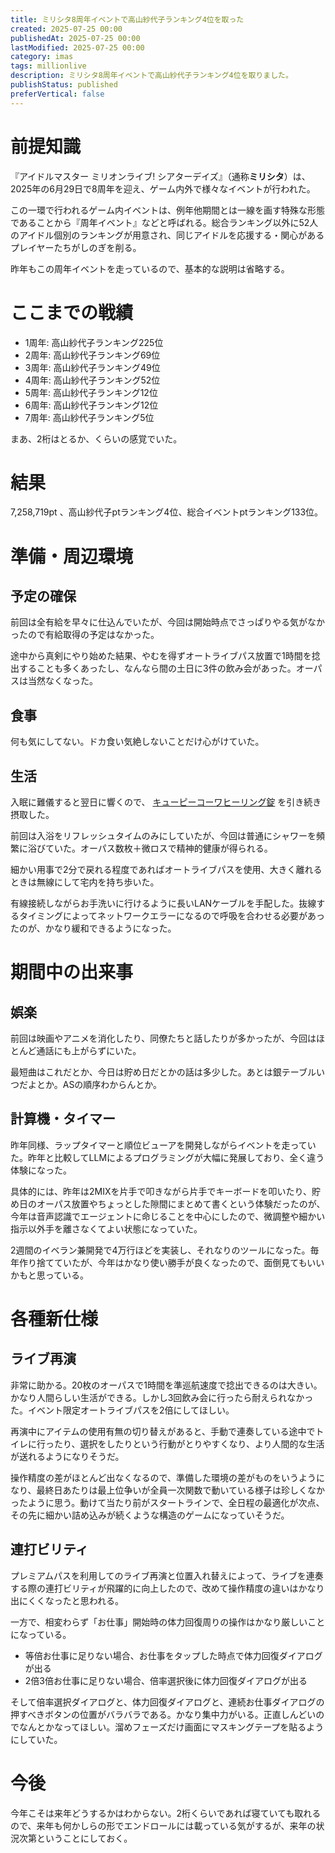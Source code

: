 ```yaml
---
title: ミリシタ8周年イベントで高山紗代子ランキング4位を取った
created: 2025-07-25 00:00
publishedAt: 2025-07-25 00:00
lastModified: 2025-07-25 00:00
category: imas
tags: millionlive
description: ミリシタ8周年イベントで高山紗代子ランキング4位を取りました。
publishStatus: published
preferVertical: false
---
```


# 前提知識

『アイドルマスター ミリオンライブ! シアターデイズ』（通称**ミリシタ**）は、2025年の6月29日で8周年を迎え、ゲーム内外で様々なイベントが行われた。

<EmbeddedLink src="https://idolmaster-official.jp/news/01_16007" />

この一環で行われるゲーム内イベントは、例年他期間とは一線を画す特殊な形態であることから『周年イベント』などと呼ばれる。総合ランキング以外に52人のアイドル個別のランキングが用意され、同じアイドルを応援する・関心があるプレイヤーたちがしのぎを削る。

<Tweet id="1939338064398348616" />

昨年もこの周年イベントを走っているので、基本的な説明は省略する。

<EmbeddedLink src="https://blog.berlysia.net/entry/2024-07-26-millionlive-theaterdays-7thanniv" />

# ここまでの戦績

- 1周年: 高山紗代子ランキング225位
- 2周年: 高山紗代子ランキング69位
- 3周年: 高山紗代子ランキング49位
- 4周年: 高山紗代子ランキング52位
- 5周年: 高山紗代子ランキング12位
- 6周年: 高山紗代子ランキング12位
- 7周年: 高山紗代子ランキング5位

まあ、2桁はとるか、くらいの感覚でいた。

# 結果

<span class="no-tcu-digits">7,258,719pt</span>
、高山紗代子ptランキング4位、総合イベントptランキング133位。

<Tweet id="1944241485861597645" />

# 準備・周辺環境

## 予定の確保

前回は全有給を早々に仕込んでいたが、今回は開始時点でさっぱりやる気がなかったので有給取得の予定はなかった。

途中から真剣にやり始めた結果、やむを得ずオートライブパス放置で1時間を捻出することも多くあったし、なんなら間の土日に3件の飲み会があった。オーパスは当然なくなった。

## 食事

何も気にしてない。ドカ食い気絶しないことだけ心がけていた。

## 生活

入眠に難儀すると翌日に響くので、 [キューピーコーワヒーリング錠](https://hc.kowa.co.jp/qpkowa/product/healing/) を引き続き摂取した。

前回は入浴をリフレッシュタイムのみにしていたが、今回は普通にシャワーを頻繁に浴びていた。オーパス数枚＋微ロスで精神的健康が得られる。

細かい用事で2分で戻れる程度であればオートライブパスを使用、大きく離れるときは無線にして宅内を持ち歩いた。

有線接続しながらお手洗いに行けるように長いLANケーブルを手配した。抜線するタイミングによってネットワークエラーになるので呼吸を合わせる必要があったのが、かなり緩和できるようになった。

# 期間中の出来事

## 娯楽

前回は映画やアニメを消化したり、同僚たちと話したりが多かったが、今回はほとんど通話にも上がらずにいた。

最短曲はこれだとか、今日は貯め日だとかの話は多少した。あとは銀テーブルいつだよとか。ASの順序わからんとか。

## 計算機・タイマー

昨年同様、ラップタイマーと順位ビューアを開発しながらイベントを走っていた。昨年と比較してLLMによるプログラミングが大幅に発展しており、全く違う体験になった。

具体的には、昨年は2MIXを片手で叩きながら片手でキーボードを叩いたり、貯め日のオーパス放置やちょっとした隙間にまとめて書くという体験だったのが、今年は音声認識でエージェントに命じることを中心にしたので、微調整や細かい指示以外手を離さなくてよい状態になっていた。

2週間のイベラン兼開発で4万行ほどを実装し、それなりのツールになった。毎年作り捨てていたが、今年はかなり使い勝手が良くなったので、面倒見てもいいかもと思っている。

# 各種新仕様

## ライブ再演

非常に助かる。20枚のオーパスで1時間を準巡航速度で捻出できるのは大きい。かなり人間らしい生活ができる。しかし3回飲み会に行ったら耐えられなかった。イベント限定オートライブパスを2倍にしてほしい。

再演中にアイテムの使用有無の切り替えがあると、手動で連奏している途中でトイレに行ったり、選択をしたりという行動がとりやすくなり、より人間的な生活が送れるようになりそうだ。

操作精度の差がほとんど出なくなるので、準備した環境の差がものをいうようになり、最終日あたりは最上位争いが全員一次関数で動いている様子は珍しくなかったように思う。動けて当たり前がスタートラインで、全日程の最適化が次点、その先に細かい詰め込みが続くような構造のゲームになっていそうだ。

<Tweet id="1944071050020761996" />

## 連打ビリティ

プレミアムパスを利用してのライブ再演と位置入れ替えによって、ライブを連奏する際の連打ビリティが飛躍的に向上したので、改めて操作精度の違いはかなり出にくくなったと思われる。

一方で、相変わらず「お仕事」開始時の体力回復周りの操作はかなり厳しいことになっている。

- 等倍お仕事に足りない場合、お仕事をタップした時点で体力回復ダイアログが出る
- 2倍3倍お仕事に足りない場合、倍率選択後に体力回復ダイアログが出る

そして倍率選択ダイアログと、体力回復ダイアログと、連続お仕事ダイアログの押すべきボタンの位置がバラバラである。かなり集中力がいる。正直しんどいのでなんとかなってほしい。溜めフェーズだけ画面にマスキングテープを貼るようにしていた。

<Tweet id="1944071650481516765" />

# 今後

今年こそは来年どうするかはわからない。2桁くらいであれば寝ていても取れるので、来年も何かしらの形でエンドロールには載っている気がするが、来年の状況次第ということにしておく。
